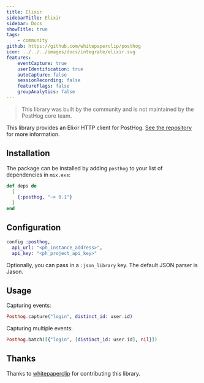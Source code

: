 ```yaml
---
title: Elixir
sidebarTitle: Elixir
sidebar: Docs
showTitle: true
tags:
    - community
github: https://github.com/whitepaperclip/posthog
icon: ../../../images/docs/integrate/elixir.svg
features:
    eventCapture: true
    userIdentification: true
    autoCapture: false
    sessionRecording: false
    featureFlags: false
    groupAnalytics: false
---
```


> This library was built by the community and is not maintained by the PostHog core team.

This library provides an Elixir HTTP client for PostHog. [See the repository](https://github.com/whitepaperclip/posthog) for more information.

## Installation

The package can be installed by adding `posthog` to your list of dependencies in `mix.exs`:

```elixir
def deps do
  [
    {:posthog, "~> 0.1"}
  ]
end
```

## Configuration

```elixir
config :posthog,
  api_url: "<ph_instance_address>",
  api_key: "<ph_project_api_key>"
```

Optionally, you can pass in a `:json_library` key. The default JSON parser is Jason.

## Usage

Capturing events:

```elixir
Posthog.capture("login", distinct_id: user.id)
```

Capturing multiple events:

```elixir
Posthog.batch([{"login", [distinct_id: user.id], nil}])
```

## Thanks

Thanks to [whitepaperclip](https://github.com/whitepaperclip) for contributing this library.
